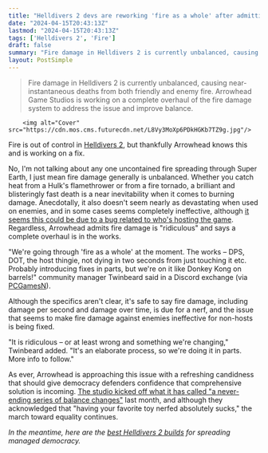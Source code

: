 ```yaml
---
title: "Helldivers 2 devs are reworking 'fire as a whole' after admitting the way it works now is 'ridiculous'"
date: "2024-04-15T20:43:13Z"
lastmod: "2024-04-15T20:43:13Z"
tags: ['Helldivers 2', 'Fire']
draft: false
summary: "Fire damage in Helldivers 2 is currently unbalanced, causing near-instantaneous deaths from both friendly and enemy fire. Arrowhead Game Studios is working on a complete overhaul of the fire damage system to address the issue and improve balance."
layout: PostSimple
---
```

> Fire damage in Helldivers 2 is currently unbalanced, causing near-instantaneous deaths from both friendly and enemy fire. Arrowhead Game Studios is working on a complete overhaul of the fire damage system to address the issue and improve balance.


        <img alt="Cover" src="https://cdn.mos.cms.futurecdn.net/L8Vy3MoXp6PDkHGKb7TZ9g.jpg"/>
        
Fire is out of control in [Helldivers 2](https://www.gamesradar.com/helldivers-2-guide/), but thankfully Arrowhead knows this and is working on a fix.

No, I'm not talking about any one uncontained fire spreading through Super Earth, I just mean fire damage generally is unbalanced. Whether you catch heat from a Hulk's flamethrower or from a fire tornado, a brilliant and blisteringly fast death is a near inevitability when it comes to burning damage. Anecdotally, it also doesn't seem nearly as devastating when used on enemies, and in some cases seems completely ineffective, although [it seems this could be due to a bug related to who's hosting the game](https://twitter.com/Helldivers2HQ/status/1774302603129610481). Regardless, Arrowhead admits fire damage is "ridiculous" and says a complete overhaul is in the works.

"We're going through 'fire as a whole' at the moment. The works – DPS, DOT, the host thingie, not dying in two seconds from just touching it etc. Probably introducing fixes in parts, but we're on it like Donkey Kong on barrels!" community manager Twinbeard said in a Discord exchange (via [PCGamesN](https://www.pcgamesn.com/helldivers-2/fire-nerf)).

Although the specifics aren't clear, it's safe to say fire damage, including damage per second and damage over time, is due for a nerf, and the issue that seems to make fire damage against enemies ineffective for non-hosts is being fixed. 

"It is ridiculous – or at least wrong and something we're changing," Twinbeard added. "It's an elaborate process, so we're doing it in parts. More info to follow."

As ever, Arrowhead is approaching this issue with a refreshing candidness that should give democracy defenders confidence that comprehensive solution is incoming. [The studio kicked off what it has called "a never-ending series of balance changes"](https://www.gamesradar.com/as-helldivers-2-gets-the-first-of-a-never-ending-series-of-balance-changes-devs-say-they-know-having-your-favorite-toy-nerfed-absolutely-sucks/) last month, and although they acknowledged that "having your favorite toy nerfed absolutely sucks," the march toward equality continues.

*In the meantime, here are the *[<em>best Helldivers 2 builds</em>](https://www.gamesradar.com/helldivers-2-builds-meta-best/)* for spreading managed democracy.*
        